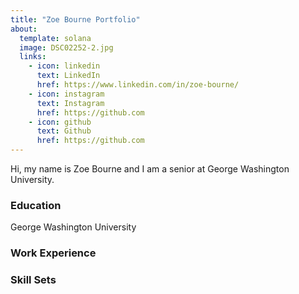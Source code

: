 ```yaml
---
title: "Zoe Bourne Portfolio"
about:
  template: solana
  image: DSC02252-2.jpg
  links: 
    - icon: linkedin
      text: LinkedIn
      href: https://www.linkedin.com/in/zoe-bourne/
    - icon: instagram
      text: Instagram
      href: https://github.com
    - icon: github
      text: Github
      href: https://github.com
---
```


Hi, my name is Zoe Bourne and I am a senior at George Washington University.

### Education

George Washington University

### Work Experience

### Skill Sets

```r

```
